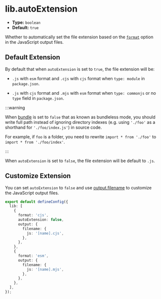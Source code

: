# lib.autoExtension

- **Type:** `boolean`
- **Default:** `true`

Whether to automatically set the file extension based on the [`format`](/config/lib/format) option in the JavaScript output files.

## Default Extension

By default that when `autoExtension` is set to `true`, the file extension will be:

- `.js` with `esm` format and `.cjs` with `cjs` format when `type: module` in `package.json`.

- `.js` with `cjs` format and `.mjs` with `esm` format when `type: commonjs` or no `type` field in `package.json`.

:::warning

When [bundle](/config/lib/bundle) is set to `false` that as known as bundleless mode, you should write full path instead of ignoring directory indexes (e.g. using `'./foo'` as a shorthand for `'./foo/index.js'`) in source code.

For example, if `foo` is a folder, you need to rewrite `import * from './foo'` to `import * from './foo/index'`.

:::

When `autoExtension` is set to `false`, the file extension will be default to `.js`.

## Customize Extension

You can set `autoExtension` to `false` and use [output.filename](https://rsbuild.dev/config/output/filename) to customize the JavaScript output files.

```ts title="rslib.config.ts"
export default defineConfig({
  lib: [
    {
      format: 'cjs',
      autoExtension: false,
      output: {
        filename: {
          js: '[name].cjs',
        },
      },
    },
    {
      format: 'esm',
      output: {
        filename: {
          js: '[name].mjs',
        },
      },
    },
  ],
});
```
